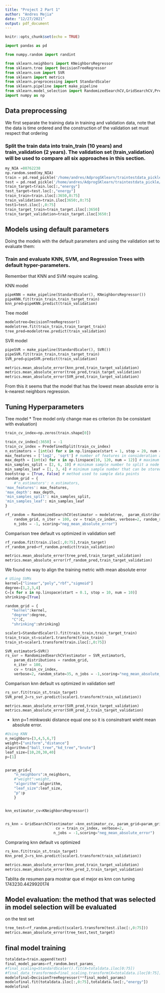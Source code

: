 ```yaml
---
title: "Project 2 Part 1"
author: "Andres Mejia"
date: "12/27/2021"
output: pdf_document
---
```


```r
knitr::opts_chunk$set(echo = TRUE)

```

```python
import pandas as pd

from numpy.random import randint

from sklearn.neighbors import KNeighborsRegressor
from sklearn.tree import DecisionTreeRegressor
from sklearn.svm import SVR
from sklearn import metrics
from sklearn.preprocessing import StandardScaler
from sklearn.pipeline import make_pipeline
from sklearn.model_selection import RandomizedSearchCV,GridSearchCV,PredefinedSplit
import numpy as np
```


## Data preprocessing

We first separate the training data in training and validation data, note that the data is time ordered and the construction of the validation set must respect that ordering 

### Split the train data into train_train (10 years) and train_validation (2 years). The validation set (train_validation) will be used to compare all six approaches in this section.

```python
my_NIA =80762238
np.random.seed(my_NIA)
train = pd.read_pickle('/home/andres/AdprogSKlearn/traintestdata_pickle/trainst1ns16.pkl')
test = pd.read_pickle('/home/andres/AdprogSKlearn/traintestdata_pickle/testst1ns16.pkl')
train_target=train.loc[:,"energy"]
test_target=test.loc[:,"energy"]
train_train=train.iloc[:3650,0:75]
train_validation=train.iloc[3650:,0:75]
test1=test.iloc[:,0:75]
train_target_train=train_target.iloc[:3650]
train_target_validation=train_target.iloc[3650:]
```

## Models using default parameters

Doing the models with the default parameters and using the validation set to evaluate them:

### Train and evaluate KNN, SVM, and Regression Trees with default hyper-parameters.
Remember that KNN and SVM require scaling.


KNN model

```python

pipeKNN = make_pipeline(StandardScaler(), KNeighborsRegressor())
pipeKNN.fit(train_train,train_target_train)
knn_pred=pipeKNN.predict(train_validation)


```

Tree model

```python

modelotree=DecisionTreeRegressor()
modelotree.fit(train_train,train_target_train)
tree_pred=modelotree.predict(train_validation)

```


SVR model

```python
pipeSVR = make_pipeline(StandardScaler(), SVR())
pipeSVR.fit(train_train,train_target_train)
SVR_pred=pipeSVR.predict(train_validation)
```

```python
metrics.mean_absolute_error(knn_pred,train_target_validation)
metrics.mean_absolute_error(tree_pred,train_target_validation)
metrics.mean_absolute_error(SVR_pred,train_target_validation)
```

From this it seems that the model that has the lowest mean absolute error is k-nearest neighbors regression.

## Tuning Hyperparameters

Tree model
* Tree model only change mae es criterion (to be consistant with evaluation)
```python

train_cv_index=np.zeros(train.shape[0])

train_cv_index[:3650] = -1
train_cv_index = PredefinedSplit(train_cv_index)
n_estimators = [int(x) for x in np.linspace(start = 1, stop = 20, num = 20)] # number of trees in the random forest
max_features = ['log2', 'sqrt'] # number of features in consideration at every split
max_depth = [int(x) for x in np.linspace(10, 120, num = 12)] # maximum number of levels allowed in each decision tree
min_samples_split = [2, 6, 10] # minimum sample number to split a node
min_samples_leaf = [1, 3, 4] # minimum sample number that can be stored in a leaf node
bootstrap = [True, False] # method used to sample data points
random_grid = {
    #'n_estimators': n_estimators,
'max_features': max_features,
'max_depth': max_depth,
'min_samples_split': min_samples_split,
'min_samples_leaf': min_samples_leaf
}

rf_random = RandomizedSearchCV(estimator = modelotree,  param_distributions =
    random_grid, n_iter = 100, cv = train_cv_index, verbose=2, random_state=35,
    n_jobs = -1, scoring="neg_mean_absolute_error")
```

Comparison tree default vs optimized in validation set!

```python
rf_random.fit(train.iloc[:,0:75],train_target)
rf_random_pred=rf_random.predict(train_validation)

metrics.mean_absolute_error(tree_pred,train_target_validation)
metrics.mean_absolute_error(rf_random_pred,train_target_validation)
```

We found no way to align the training metric with mean absolute error


```python

# USing SVMs
kernel=["linear","poly","rbf","sigmoid"]
degree=[1,2,3,4]
C=[x for x in np.linspace(start = 0.1, stop = 10, num = 10)]
shrinking=[True]

random_grid = {
   "kernel":kernel,
   "degree":degree,
   "C":C,
   "shrinking":shrinking}

scaler1=StandardScaler().fit(train_train,train_target_train)
train_train_st=scaler1.transform(train_train)
train_st=scaler1.transform(train.iloc[:,0:75])

SVR_estimatorS=SVR()
rs_svr = RandomizedSearchCV(estimator = SVR_estimatorS,
    param_distributions = random_grid,
    n_iter = 100, 
    cv = train_cv_index,
    verbose=2, random_state=35, n_jobs = -1,scoring="neg_mean_absolute_error")
```

Comparison knn default vs optimized in validation set!

```python
rs_svr.fit(train_st,train_target)
SVR_pred_2=rs_svr.predict(scaler1.transform(train_validation))

metrics.mean_absolute_error(SVR_pred,train_target_validation)
metrics.mean_absolute_error(SVR_pred_2,train_target_validation)
```

* knn p=1 minkwoski distance equal one  so it is consinstrant wieht mean absolute error.


```python
#Using KNN
n_neighbors=[3,4,5,6,7]
weight=["uniform","distance"]
algorithm=["ball_tree","kd_tree","brute"]
leaf_size=[10,20,30,40]
p=[1]


param_grid={
    "n_neighbors":n_neighbors,
    #"weight":weight,
    "algorithm":algorithm,
    "leaf_size":leaf_size,
    "p":p
    }


knn_estimator_cv=KNeighborsRegressor()


rs_knn = GridSearchCV(estimator =knn_estimator_cv, param_grid=param_grid,
                       cv = train_cv_index, verbose=2, 
                      n_jobs = -1,scoring="neg_mean_absolute_error")

```

Compraring knn default vs optimized

```python

rs_knn.fit(train_st,train_target)
Knn_pred_2=rs_knn.predict(scaler1.transform(train_validation))

metrics.mean_absolute_error(knn_pred,train_target_validation)
metrics.mean_absolute_error(Knn_pred_2,train_target_validation)
```

Tablita de resumen para mostrar que el mejor es knn con tuning 1743230.4429920174

## Model evaluation: the method that was selected in model selection will be evaluated
on the test set


```python
tree_test=rf_random.predict(scaler1.transform(test.iloc[:,0:75]))
metrics.mean_absolute_error(tree_test,test_target)


```
## final model training 

```python

totaldata=train.append(test)
final_model_params=rf_random.best_params_
#final_scaling=StandardScaler().fit(X=totaldata.iloc[0:75])
#final_data_transformed=final_scaling.transform(X=totaldata.iloc[0:75])
modelofinal=DecisionTreeRegressor(**final_model_params)
modelofinal.fit(totaldata.iloc[:,0:75],totaldata.loc[:,"energy"])
modelofinal
```
